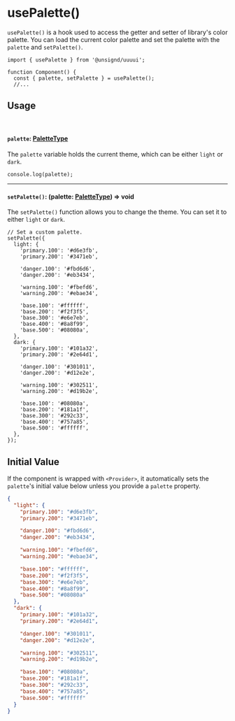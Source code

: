 
<Meta title="Hook/usePalette()/Docs" />

# usePalette()

`usePalette()` is a hook used to access the getter and setter of library's color palette. You can load the current color palette and set the palette with the `palette` and `setPalette()`.

```tsx
import { usePalette } from '@unsignd/uuuui';

function Component() {
  const { palette, setPalette } = usePalette();
  //...
```

## Usage

<br />

#### `palette`: [PaletteType](/docs/type-palettetype--docs)

The `palette` variable holds the current theme, which can be either `light` or `dark`.

```tsx
console.log(palette);
```

<hr />

#### `setPalette()`: (palette: [<ins>PaletteType</ins>](/docs/type-palettetype--docs)) => void

The `setPalette()` function allows you to change the theme. You can set it to either `light` or `dark`.

```tsx
// Set a custom palette.
setPalette({
  light: {
    'primary.100': '#d6e3fb',
    'primary.200': '#3471eb',

    'danger.100': '#fbd6d6',
    'danger.200': '#eb3434',

    'warning.100': '#fbefd6',
    'warning.200': '#ebae34',

    'base.100': '#ffffff',
    'base.200': '#f2f3f5',
    'base.300': '#e6e7eb',
    'base.400': '#8a8f99',
    'base.500': '#08080a',
  },
  dark: {
    'primary.100': '#101a32',
    'primary.200': '#2e64d1',

    'danger.100': '#301011',
    'danger.200': '#d12e2e',

    'warning.100': '#302511',
    'warning.200': '#d19b2e',

    'base.100': '#08080a',
    'base.200': '#181a1f',
    'base.300': '#292c33',
    'base.400': '#757a85',
    'base.500': '#ffffff',
  },
});
```

## Initial Value

If the component is wrapped with `<Provider>`, it automatically sets the `palette`'s initial value below unless you provide a `palette` property.

```json
{
  "light": {
    "primary.100": "#d6e3fb",
    "primary.200": "#3471eb",

    "danger.100": "#fbd6d6",
    "danger.200": "#eb3434",

    "warning.100": "#fbefd6",
    "warning.200": "#ebae34",

    "base.100": "#ffffff",
    "base.200": "#f2f3f5",
    "base.300": "#e6e7eb",
    "base.400": "#8a8f99",
    "base.500": "#08080a"
  },
  "dark": {
    "primary.100": "#101a32",
    "primary.200": "#2e64d1",

    "danger.100": "#301011",
    "danger.200": "#d12e2e",

    "warning.100": "#302511",
    "warning.200": "#d19b2e",

    "base.100": "#08080a",
    "base.200": "#181a1f",
    "base.300": "#292c33",
    "base.400": "#757a85",
    "base.500": "#ffffff"
  }
}
```
